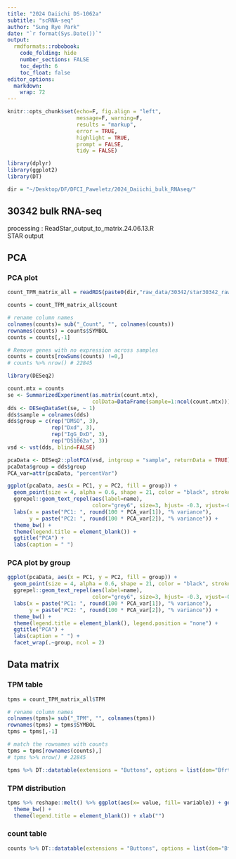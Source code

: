 ```yaml
---
title: "2024 Daiichi DS-1062a"
subtitle: "scRNA-seq"
author: "Sung Rye Park"
date: "`r format(Sys.Date())`"
output:  
  rmdformats::robobook: 
    code_folding: hide 
    number_sections: FALSE
    toc_depth: 6
    toc_float: false
editor_options: 
  markdown: 
    wrap: 72
---
```


```r
knitr::opts_chunk$set(echo=F, fig.align = "left", 
                      message=F, warning=F,
                      results = "markup",
                      error = TRUE,
                      highlight = TRUE,
                      prompt = FALSE,
                      tidy = FALSE)
```

```r
library(dplyr)
library(ggplot2)
library(DT)
```


```r
dir = "~/Desktop/DF/DFCI_Paweletz/2024_Daiichi_bulk_RNAseq/"
```

## 30342 bulk RNA-seq   

processing : ReadStar_output_to_matrix.24.06.13.R  
STAR output  

## PCA {.tabset}

### PCA plot 
```r
count_TPM_matrix_all = readRDS(paste0(dir,"raw_data/30342/star30342_rawData.rds"))
```


```r
counts = count_TPM_matrix_all$count

# rename column names 
colnames(counts)= sub("_Count", "", colnames(counts))
rownames(counts) = counts$SYMBOL
counts = counts[,-1]

# Remove genes with no expression across samples 
counts = counts[rowSums(counts) !=0,]
# counts %>% nrow() # 22845
```


```r
library(DESeq2)
```


```r
count.mtx = counts
se <- SummarizedExperiment(as.matrix(count.mtx), 
                           colData=DataFrame(sample=1:ncol(count.mtx)))
dds <- DESeqDataSet(se, ~ 1)
dds$sample = colnames(dds)
dds$group = c(rep("DMSO", 3), 
              rep("Dxd", 3),
              rep("IgG_DxD", 3),
              rep("DS1062a", 3))
vsd <- vst(dds, blind=FALSE)

pcaData <- DESeq2::plotPCA(vsd, intgroup = "sample", returnData = TRUE)
pcaData$group = dds$group
PCA_var=attr(pcaData, "percentVar")
```


```r
ggplot(pcaData, aes(x = PC1, y = PC2, fill = group)) +
  geom_point(size = 4, alpha = 0.6, shape = 21, color = "black", stroke = 0.5)  +
  ggrepel::geom_text_repel(aes(label=name), 
                           color="grey6", size=3, hjust= -0.3, vjust=-0.3) +
  labs(x = paste("PC1: ", round(100 * PCA_var[1]), "% variance"),
       y = paste("PC2: ", round(100 * PCA_var[2]), "% variance")) +
  theme_bw() +
  theme(legend.title = element_blank()) +
  ggtitle("PCA") +
  labs(caption = " ")
```

### PCA plot by group  

```r
ggplot(pcaData, aes(x = PC1, y = PC2, fill = group)) +
  geom_point(size = 4, alpha = 0.6, shape = 21, color = "black", stroke = 0.5)  +
  ggrepel::geom_text_repel(aes(label=name), 
                           color="grey6", size=3, hjust= -0.3, vjust=-0.3) +
  labs(x = paste("PC1: ", round(100 * PCA_var[1]), "% variance"),
       y = paste("PC2: ", round(100 * PCA_var[2]), "% variance")) +
  theme_bw() +
  theme(legend.title = element_blank(), legend.position = "none") +
  ggtitle("PCA") +
  labs(caption = " ") +
  facet_wrap(.~group, ncol = 2)

```

## Data matrix {.tabset} 

### TPM table  

```r
tpms = count_TPM_matrix_all$TPM

# rename column names 
colnames(tpms)= sub("_TPM", "", colnames(tpms))
rownames(tpms) = tpms$SYMBOL
tpms = tpms[,-1]

# match the rownames with counts 
tpms = tpms[rownames(counts),]
# tpms %>% nrow() # 22845
```


```r
tpms %>% DT::datatable(extensions = "Buttons", options = list(dom="Bfrtip", buttons=c("csv","excel"), pageLength=10))

```


### TPM distribution  
```r
tpms %>% reshape::melt() %>% ggplot(aes(x= value, fill= variable)) + geom_boxplot() + coord_flip() + scale_x_log10() + 
  theme_bw() +
  theme(legend.title = element_blank()) + xlab("") 
```


### count table  

```r
counts %>% DT::datatable(extensions = "Buttons", options = list(dom="Bfrtip", buttons=c("csv","excel"), pageLength=10))

```
